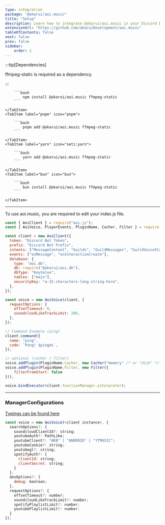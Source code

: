 ```yaml
---
type: integration
package: "@akarui/aoi.music"
title: "Setup"
description: Learn how to integrate @akarui/aoi.music in your Discord Bot.
extensionUrl: "https://github.com/akaruiDevelopment/aoi.music"
tableOfContents: false
next: false
prev: false
sidebar:
    order: 1
---
```



:::tip[Dependencies]

ffmpeg-static is required as a dependency.

:::

<Tabs>
    <TabItem label="npm" icon="seti:npm">

        ```bash
            npm install @akarui/aoi.music ffmpeg-static
        ```

    </TabItem>
    <TabItem label="pnpm" icon="pnpm">

        ```bash
            pnpm add @akarui/aoi.music ffmpeg-static
        ```

    </TabItem>
    <TabItem label="yarn" icon="seti:yarn">

        ```bash
            yarn add @akarui/aoi.music ffmpeg-static
        ```

    </TabItem>
    <TabItem label="bun" icon="bun">

        ```bash
            bun install @akarui/aoi.music ffmpeg-static
        ```

    </TabItem>
</Tabs>

---

To use aoi.music, you are required to edit your index.js file.

```javascript
const { AoiClient } = require("aoi.js");
const { AoiVoice, PlayerEvents, PluginName, Cacher, Filter } = require("@akarui/aoi.music");

const client = new AoiClient({
  token: "Discord Bot Token",
  prefix: "Discord Bot Prefix",
  intents: ["MessageContent", "Guilds", "GuildMessages", "GuildVoiceStates"],
  events: ["onMessage", "onInteractionCreate"],
  database: {
    type: "aoi.db",
    db: require("@akarui/aoi.db"),
    dbType: "KeyValue",
    tables: ["main"],
    securityKey: "a-32-characters-long-string-here",
  },
});

const voice = new AoiVoice(client, {
  requestOptions: {
    offsetTimeout: 0,
    soundcloudLikeTrackLimit: 200,
  },
});

// Command Example (ping)
client.command({
  name: "ping",
  code: `Pong! $pingms`,
});

// optional (cacher / filter)
voice.addPlugin(PluginName.Cacher, new Cacher("memory" /* or "disk" */));
voice.addPlugin(PluginName.Filter, new Filter({
    filterFromStart: false 
})),

voice.bindExecutor(client.functionManager.interpreter);
```

---

### ManagerConfigurations

[Typings can be found here](https://akaruidevelopment.github.io/aoi.music/interfaces/ManagerConfigurations.html)

```js
const voice = new AoiVoice(<client instance>, {
  searchOptions?: {
    soundcloudClientId?: string;
    youtubeAuth?: PathLike;
    youtubeClient?: "WEB" | "ANDROID" | "YTMUSIC";
    youtubeCookie?: string;
    youtubegl?: string;
    spotifyAuth?: {
      clientId: string;
      clientSecret: string;
    }
  },
  devOptions?: {
    debug: boolean;
  },
  requestOptions?: {
    offsetTimeout?: number;
    soundcloudLikeTrackLimit?: number;
    spotifyPlaylistLimit?: number;
    youtubePlaylistLimit?: number;
  }
});
```